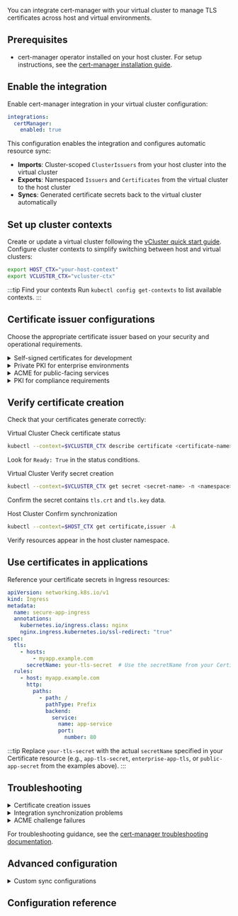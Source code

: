 


<ProAdmonition />

You can integrate cert-manager with your virtual cluster to manage TLS certificates across host and virtual environments.

## Prerequisites

<BasePrerequisites />

- cert-manager operator installed on your host cluster. For setup instructions, see the [cert-manager installation guide](https://cert-manager.io/docs/installation/).

<!-- vale off -->

## Enable the integration

Enable cert-manager integration in your virtual cluster configuration:

```yaml title="Enable cert-manager integration"
integrations:
  certManager:
    enabled: true
```

This configuration enables the integration and configures automatic resource sync:

- **Imports**: Cluster-scoped `ClusterIssuers` from your host cluster into the virtual cluster
- **Exports**: Namespaced `Issuers` and `Certificates` from the virtual cluster to the host cluster
- **Syncs**: Generated certificate secrets back to the virtual cluster automatically


## Set up cluster contexts

Create or update a virtual cluster following the [vCluster quick start guide](/vcluster/#deploy-vcluster).
Configure cluster contexts to simplify switching between host and virtual clusters:

```bash
export HOST_CTX="your-host-context"
export VCLUSTER_CTX="vcluster-ctx"
```

:::tip Find your contexts
Run `kubectl config get-contexts` to list available contexts.
:::

## Certificate issuer configurations

Choose the appropriate certificate issuer based on your security and operational requirements.

<details>
<summary>Self-signed certificates for development</summary>

Self-signed certificates work well for development environments and internal services that don't require public trust.

<Flow id="self-signed-setup">
<Step>

<Highlight color="green">Virtual Cluster</Highlight> Create a self-signed issuer

```yaml title="self-signed-issuer.yaml"
apiVersion: cert-manager.io/v1
kind: Issuer
metadata:
  name: selfsigned-issuer
  namespace: default
spec:
  selfSigned: {}
```

Apply the issuer:

```bash title="Apply self-signed issuer"
kubectl --context=$VCLUSTER_CTX apply -f self-signed-issuer.yaml
```

</Step>

<Step>

<Highlight color="green">Virtual Cluster</Highlight> Create a certificate

```yaml title="self-signed-certificate.yaml"
apiVersion: cert-manager.io/v1
kind: Certificate
metadata:
  name: app-tls-cert
  namespace: default
spec:
  secretName: app-tls-secret
  duration: 2160h # 90 days
  renewBefore: 360h # 15 days
  commonName: myapp.local
  dnsNames:
  - myapp.local
  - api.myapp.local
  privateKey:
    algorithm: RSA
    size: 2048
  issuerRef:
    name: selfsigned-issuer
    kind: Issuer
```

Apply the certificate:

```bash title="Apply certificate"
kubectl --context=$VCLUSTER_CTX apply -f self-signed-certificate.yaml
```

</Step>
</Flow>

:::warning
Self-signed certificates generate browser warnings and should not be used in production environments accessible to external users.
:::

</details>

<details>
<summary>Private PKI for enterprise environments</summary>

Private PKI configurations provide enterprise-grade certificate management with custom certificate authorities.

<Flow id="private-pki-setup">
<Step>

<Highlight>Host Cluster</Highlight> Create a root CA certificate

Create a self-signed root CA in the host cluster (ClusterIssuers are imported from host to virtual cluster):

```yaml title="root-ca.yaml"
apiVersion: cert-manager.io/v1
kind: ClusterIssuer
metadata:
  name: selfsigned-issuer
spec:
  selfSigned: {}
---
apiVersion: cert-manager.io/v1
kind: Certificate
metadata:
  name: root-ca-cert
  namespace: cert-manager
spec:
  isCA: true
  commonName: "Enterprise Root CA"
  subject:
    organizations:
      - "Enterprise Corp"
    organizationalUnits:
      - "IT Security"
    countries:
      - "US"
  secretName: root-ca-secret
  duration: 87600h # 10 years
  renewBefore: 78840h # 9 years
  privateKey:
    algorithm: ECDSA
    size: 256
  issuerRef:
    name: selfsigned-issuer
    kind: ClusterIssuer
```

Apply in the host cluster:

```bash title="Apply root CA in host cluster"
kubectl --context=$HOST_CTX apply -f root-ca.yaml
```

</Step>

<Step>

<Highlight>Host Cluster</Highlight> Create a CA issuer

```yaml title="ca-issuer.yaml"
apiVersion: cert-manager.io/v1
kind: ClusterIssuer
metadata:
  name: enterprise-ca-issuer
spec:
  ca:
    secretName: root-ca-secret
```

Apply in the host cluster:

```bash title="Apply CA issuer in host cluster"
kubectl --context=$HOST_CTX apply -f ca-issuer.yaml
```

</Step>

<Step>

<Highlight color="green">Virtual Cluster</Highlight> Issue certificates from your CA

```yaml title="ca-signed-certificate.yaml"
apiVersion: cert-manager.io/v1
kind: Certificate
metadata:
  name: enterprise-app-cert
  namespace: default
spec:
  secretName: enterprise-app-tls
  duration: 8760h # 1 year
  renewBefore: 720h # 30 days
  commonName: myapp.enterprise.local
  dnsNames:
  - myapp.enterprise.local
  - api.myapp.enterprise.local
  subject:
    organizations:
      - "Enterprise Corp"
    organizationalUnits:
      - "Application Services"
  usages:
  - digital signature
  - key encipherment
  - server auth
  issuerRef:
    name: enterprise-ca-issuer
    kind: ClusterIssuer
```

Apply in the virtual cluster:

```bash title="Apply certificate in virtual cluster"
kubectl --context=$VCLUSTER_CTX apply -f ca-signed-certificate.yaml
```

</Step>
</Flow>

**Security considerations**: 
- Store root CA private keys securely and offline when possible
- Implement proper certificate lifecycle management
- Monitor certificate expiration dates
- Establish clear revocation procedures

</details>

<details>
<summary>ACME for public-facing services</summary>

[ACME](https://cert-manager.io/docs/configuration/acme/) (Automatic Certificate Management Environment) issuers like [Let's Encrypt](https://letsencrypt.org) provide free, automatically-renewed certificates for public-facing services.

<Flow id="acme-setup">
<Step>

<Highlight color="green">Virtual Cluster</Highlight> Create an ACME issuer

```yaml title="acme-issuer.yaml"
apiVersion: cert-manager.io/v1
kind: Issuer
metadata:
  name: letsencrypt-prod
  namespace: default
spec:
  acme:
    email: admin@yourdomain.com
    server: https://acme-v02.api.letsencrypt.org/directory
    privateKeySecretRef:
      name: letsencrypt-prod-account-key
    solvers:
    - http01:
        ingress:
          ingressClassName: nginx
    - dns01:
        cloudflare:
          email: admin@yourdomain.com
          apiKeySecretRef:
            name: cloudflare-api-key-secret
            key: api-key
```

</Step>

<Step>

<Highlight color="green">Virtual Cluster</Highlight> Create an ACME certificate

```yaml title="acme-certificate.yaml"
apiVersion: cert-manager.io/v1
kind: Certificate
metadata:
  name: public-app-cert
  namespace: default
spec:
  secretName: public-app-secret
  duration: 2160h # 90 days
  renewBefore: 720h # 30 days
  dnsNames:
  - myapp.example.com
  - api.myapp.example.com
  issuerRef:
    name: letsencrypt-prod
    kind: Issuer
```

</Step>
</Flow>

**Rate limits**: Let's Encrypt enforces rate limits. Use staging environment (`https://acme-staging-v02.api.letsencrypt.org/directory`) for testing.

</details>

<details>
<summary>PKI for compliance requirements</summary>

PKI configurations require specific certificate formats and validation procedures for compliance with standards.

```yaml title="gov-compliant-certificate.yaml"
apiVersion: cert-manager.io/v1
kind: Certificate
metadata:
  name: gov-service-cert
  namespace: default
spec:
  secretName: gov-service-secret
  duration: 8760h # 1 year maximum
  renewBefore: 2160h # 90 days
  commonName: service.application.1234567890
  subject:
    organizations:
      - "Organization"
    organizationalUnits:
      - "PKI"
      - "CONTRACTOR"
    countries:
      - "US"
  usages:
  - digital signature
  - key encipherment
  - server auth
  privateKey:
    algorithm: RSA
    size: 2048  # Federal minimum requirement
  issuerRef:
    name: gov-pki-issuer
    kind: ClusterIssuer
```

**Compliance requirements**:
- Use hierarchical 3-tier CA structure
- Include specific Distinguished Name fields
- Maintain Certificate Revocation Lists (CRLs)
- Follow Federal PKI Certificate Policy guidelines

</details>

## Verify certificate creation

Check that your certificates generate correctly:

<Flow id="verification">
<Step>

<Highlight color="green">Virtual Cluster</Highlight> Check certificate status

```bash title="Verify certificate creation"
kubectl --context=$VCLUSTER_CTX describe certificate <certificate-name> -n <namespace>
```

Look for `Ready: True` in the status conditions.

</Step>

<Step>

<Highlight color="green">Virtual Cluster</Highlight> Verify secret creation

```bash title="Check certificate secret"
kubectl --context=$VCLUSTER_CTX get secret <secret-name> -n <namespace> -o yaml
```

Confirm the secret contains `tls.crt` and `tls.key` data.

</Step>

<Step>

<Highlight>Host Cluster</Highlight> Confirm synchronization

```bash title="Check host cluster resources"
kubectl --context=$HOST_CTX get certificate,issuer -A
```

Verify resources appear in the host cluster namespace.

</Step>
</Flow>

## Use certificates in applications

Reference your certificate secrets in Ingress resources:

```yaml title="secure-ingress.yaml"
apiVersion: networking.k8s.io/v1
kind: Ingress
metadata:
  name: secure-app-ingress
  annotations:
    kubernetes.io/ingress.class: nginx
    nginx.ingress.kubernetes.io/ssl-redirect: "true"
spec:
  tls:
    - hosts:
        - myapp.example.com
      secretName: your-tls-secret  # Use the secretName from your Certificate
  rules:
    - host: myapp.example.com
      http:
        paths:
          - path: /
            pathType: Prefix
            backend:
              service:
                name: app-service
                port:
                  number: 80
```

:::tip
Replace `your-tls-secret` with the actual `secretName` specified in your Certificate resource (e.g., `app-tls-secret`, `enterprise-app-tls`, or `public-app-secret` from the examples above).
:::

## Troubleshooting

<details>
<summary>Certificate creation issues</summary>

**Check certificate status**:
```bash
kubectl --context=$VCLUSTER_CTX describe certificate <name>
```

**Common problems**:
- **Pending status**: Check CertificateRequest events
- **Failed validation**: Verify DNS/HTTP challenge accessibility
- **Rate limiting**: Switch to staging ACME server for testing

**Examine certificate requests**:
```bash
kubectl --context=$VCLUSTER_CTX get certificaterequests
kubectl --context=$VCLUSTER_CTX describe certificaterequest <name>
```

</details>

<details>
<summary>Integration synchronization problems</summary>

**Verify integration status**:

<Highlight>Host Cluster</Highlight>
```bash title="Check cert-manager installation"
kubectl --context=$HOST_CTX -n cert-manager get pods
kubectl --context=$HOST_CTX -n cert-manager logs deployment/cert-manager
```

<Highlight color="green">Virtual Cluster</Highlight>
```bash title="Verify integration configuration"
# Check if integration is enabled
kubectl --context=$VCLUSTER_CTX get configmap vcluster-config -o yaml

# Check resource synchronization
kubectl --context=$VCLUSTER_CTX get events --field-selector reason=Sync
```

**Common synchronization issues**:
- RBAC permissions missing on host cluster
- Network policies blocking communication
- Resource naming conflicts between clusters

</details>

<details>
<summary>ACME challenge failures</summary>

For detailed troubleshooting of ACME challenges:

**Check challenge status**:
```bash
kubectl --context=$VCLUSTER_CTX describe order <order-name>
kubectl --context=$VCLUSTER_CTX describe challenge <challenge-name>
```

For comprehensive ACME troubleshooting, including HTTP-01 and DNS-01 challenge issues, see the [cert-manager ACME troubleshooting guide](https://cert-manager.io/docs/troubleshooting/acme/).

</details>

For troubleshooting guidance, see the [cert-manager troubleshooting documentation](https://cert-manager.io/docs/troubleshooting/).

## Advanced configuration

<details>
<summary>Custom sync configurations</summary>

Fine-tune resource synchronization behavior:

```yaml title="Advanced cert-manager integration"
integrations:
  certManager:
    enabled: true
    sync:
      toHost:
        certificates:
          enabled: true
        issuers:
          enabled: true
      fromHost:
        clusterIssuers:
          enabled: true
          selector:
            labels:
              vcluster.loft.sh/managed: "true"
```

**Configuration options**:
- `selector`: Filter which ClusterIssuers to import
- Individual resource type controls for granular sync management

</details>

## Configuration reference

<CertManagerPartial />